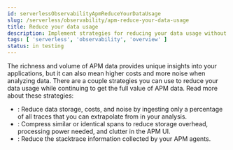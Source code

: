 ```yaml
---
id: serverlessObservabilityApmReduceYourDataUsage
slug: /serverless/observability/apm-reduce-your-data-usage
title: Reduce your data usage
description: Implement strategies for reducing your data usage without compromising the ability to analyze APM data.
tags: [ 'serverless', 'observability', 'overview' ]
status: in testing
---
```




<Testing />

The richness and volume of APM data provides unique insights into your applications, but it can
also mean higher costs and more noise when analyzing data. There are a couple strategies you can
use to reduce your data usage while continuing to get the full value of APM data. Read more about
these strategies:

* <DocLink id="serverlessObservabilityApmTransactionSampling" />: Reduce data storage, costs, and
noise by ingesting only a percentage of all traces that you can extrapolate from in your analysis.
* <DocLink id="serverlessObservabilityApmCompressSpans" />: Compress similar or identical spans to
reduce storage overhead, processing power needed, and clutter in the APM UI.
* <DocLink id="serverlessObservabilityApmReduceStackTrace" />: Reduce the stacktrace information
collected by your APM agents.

<Feedback slug="/serverless/observability/apm-reduce-your-data-usage" filepath="docs/apm/apm-reduce-your-data-usage.mdx" />
